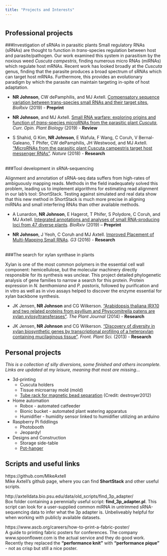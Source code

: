 ```yaml
---
title: "Projects and Interests"
---
```


# {.tabset .tabset-fade .tabset-pills}
## Professional projects

###Investigation of sRNAs in parasitic plants
Small regulatory RNAs (sRNAs) are thought to function in *trans*-species regulation between host and parasite/pathogen. Our work examined this system in parasitism by the noxious weed *Cuscuta campestris*, finding numerous micro RNAs (miRNAs) which regulate host mRNAs. Recent work has looked broadly at the *Cuscuta* genus, finding that the parasite produces a broad spectrum of sRNAs which can target host mRNAs. Furthermore, this provides an evolutionary paradigm by which the parasite can maintain targeting in-spite of host adaptation.

* __NR Johnson__, CW dePamphilis, and MJ Axtell. [Compensatory sequence variation between trans-species small RNAs and their target sites](https://doi.org/10.1101/675900), *BioRxiv* (2019) - **Preprint**

* __NR Johnson__, and MJ Axtell. [Small RNA warfare: exploring origins and function of *trans*-species microRNAs from the parasitic plant *Cuscuta*](https://doi.org/10.1016/j.pbi.2019.03.014), *Curr. Opin. Plant Biology* (2019) - **Review**

* S Shahid, G Kim, **NR Johnson**, E Wafula, F Wang, C Coruh, V Bernal-Galeano, T Phifer, CW dePamphilis, JH Westwood, and MJ Axtell. ["MicroRNAs from the parasitic plant Cuscuta campestris target host messenger RNAs"](https://doi.org/10.1038/nature25027). *Nature* (2018) - **Research**<br/><br/>


###Tool development in sRNA-sequencing

Alignment and annotation of sRNA-seq data suffers from high-rates of ambiguously mapping reads. Methods in the field inadequately solved this problem, leading us to implement algorithms for estimating read alignment in our lab's tool: ShortStack. Testing against simulated and real data show that this new method in ShortStack is much more precise in aligning miRNAs and small interfering RNAs than other available methods.

* A Lunardon, __NR Johnson__, E Hagerot, T Phifer, S Polydore, C Coruh, and MJ Axtell. [Integrated annotations and analyses of small RNA-producing loci from 47 diverse plants](https://doi.org/10.1101/756858). *BioRxiv* (2019) -- **Preprint**

* __NR Johnson__, J Yeoh, C Coruh and MJ Axtell. [Improved Placement of Multi-Mapping Small RNAs](https://doi.org/10.1534/g3.116.030452). *G3* (2016) - **Research**<br/><br/>



###The search for xylan synthase in plants

Xylan is one of the most common polymers in the essential cell wall component: hemicellulose, but the molecular machinery directly responsible for its synthesis was unclear. This project detailed phylogenetic analysis of gene families to narrow a search for this protein. Protein expression in *N. benthamiana* and *P. pastoris*, followed by purification and in vitro as well as in vivo assays helped to discover the enzyme essential for xylan backbone synthesis.

* JK Jensen, **NR Johnson** and CG Wilkerson. ["Arabidopsis thaliana IRX10 and two related proteins from psyllium and Physcomitrella patens are xylan xylosyltransferases"](https://doi.org/10.1111/tpj.12641). *The Plant Journal* (2014) - **Research**

* JK Jensen, **NR Johnson** and CG Wilkerson. ["Discovery of diversity in xylan biosynthetic genes by transcriptional profiling of a heteroxylan containing mucilaginous tissue"](https://doi.org/10.3389/fpls.2013.00183). *Front. Plant Sci.* (2013) - **Research**


## Personal projects
*This is a collection of silly diversions, some finished and others incomplete. Links are updated at my leisure, meaning that most are missing...*

* 3d-printing
    * Cuscuta holders
    * Tissue microarray mold (mold)
    * [Tube rack for magnetic bead separation](https://www.thingiverse.com/thing:1132367) (Credit: destroyer2012)
* Home automation
    * Robox - automated catfeeder
    * Bionic bucket - automated plant watering apparatus
    * Humidifier - humidity sensor linked to humidifier utilizing an arduino
* Raspberry Pi fiddlings
    * Photobooth
    * Jeopardy!
* Designs and Construction
    <!-- * [Storage side-table](./projects/storage_side-table.html) -->
    * Storage side-table
    * [Pot-hanger](./projects/pot-hanger.html)

## Scripts and useful links

https://github.com/MikeAxtell <br/>
  Mike Axtell's github page, where you can find **ShortStack** and other useful scripts.

http://axtelldata.bio.psu.edu/data/old_scripts/find_3p_adapter/ <br/>
  Box folder containing a perennially useful script: **find_3p_adapter.pl**. This script can look for a user-supplied common miRNA in untrimmed sRNA-sequencing data to infer what the 3p adapter is. Unbeliveably helpful for when working with publicly available datasets.

https://www.ascb.org/careers/how-to-print-a-fabric-poster/ <br/>
  A guide to printing fabric posters for conferences. The company www.spoonflower.com is the actual service and they do good work. Recently they replaced the **"performance knit"** with **"performance pique"** - not as crisp but still a nice poster.

#




